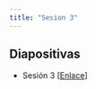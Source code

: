 ```yaml
---
title: "Sesion 3"
---
```


## Diapositivas

- Sesión 3 [[Enlace](../Sesiones/Sesion-3/Sesion-3.html)]

